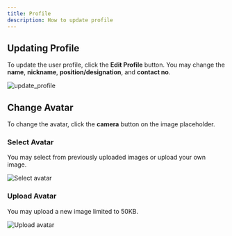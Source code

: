 ```yaml
---
title: Profile
description: How to update profile
---
```


## Updating Profile

To update the user profile, click the **Edit Profile** button. You may change the **name**, **nickname**, **position/designation**, and **contact no**.

![update_profile](/images/profile.png)

## Change Avatar

To change the avatar, click the **camera** button on the image placeholder.

### Select Avatar

You may select from previously uploaded images or upload your own image.

![Select avatar](/images/profile_select_avatar.png)

### Upload Avatar

You may upload a new image limited to 50KB.

![Upload avatar](/images/profile_upload_avatar.png)